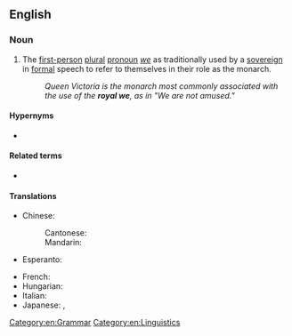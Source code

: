 ==English==

===Noun===
{{en-noun}}

# The [[first-person]] [[plural]] [[pronoun]] ''[[we]]'' as traditionally used by a [[sovereign]] in [[formal]] speech to refer to themselves in their role as the monarch.
#: ''Queen Victoria is the monarch most commonly associated with the use of the '''royal we''', as in "We are not amused."''

====Hypernyms====
* {{sense|plural "we" used by a sovereign}} {{l|en|majestic plural}}

====Related terms====
* {{l|en|editorial we}}

====Translations====
{{trans-top|plural "we" used by a sovereign}}
* Chinese:
*: Cantonese: {{t|yue|朕|tr=zam6}}
*: Mandarin: {{t+|cmn|朕|tr=zhèn}}
* Esperanto: {{t|eo|reĝa ni}}
{{trans-mid}}
* French: {{t+|fr|nous de majesté}}
* Hungarian: {{t|hu|királyi többes}}
* Italian: {{t|it|plurale maiestatico|m}}
* Japanese: {{t+|ja|朕|tr=chin}}, {{t+|ja|われわれ|tr=wareware}}
{{trans-bottom}}

[[Category:en:Grammar]]
[[Category:en:Linguistics]]
